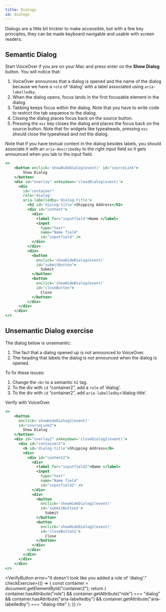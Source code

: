 ```yaml
---
title: Dialogs
id: dialogs
---
```


Dialogs are a little bit trickier to make accessible, but with a few key
principles, they can be made keyboard navigable and usable with screen readers.

## Semantic Dialog

Start VoiceOver if you are on your Mac and press enter on the **Show Dialog** button.
You will notice that:

1. VoiceOver announces that a dialog is opened and the name of the dialog because we have a `role` of ‘dialog’ with a label associated using `aria-labelledby`.
2. When the dialog opens, focus lands in the first focusable element in the dialog.
3. Tabbing keeps focus within the dialog. Note that you have to write code to restrict the tab sequence to the dialog.
4. Closing the dialog places focus back on the source button.
5. Pressing the `esc` key closes the dialog and places the focus back on the source button. Note that for widgets like typeaheads, pressing `esc` should close the typeahead and not the dialog.

Note that if you have textual content in the dialog besides labels, you should associate it with an `aria-describedby` to the right input field so it gets announced when you tab to the input field.

```jsx live
<>
    <button onclick='showHideDialog(event)' id="sourceLink">
        Show Dialog
    </button>
    <div id="overlay" onkeydown='closeDialog(event)'>
      <div
        id="container"
        role='dialog'
        aria-labelledby='dialog-title'>
          <h2 id='dialog-title'>Shipping Address</h2>
          <div id="content">
            <div>
              <label for="inputfield">Name </label>
              <input
                type="text"
                name="Name field"
                id="inputfield" />
            </div>
          </div>
          <div>
            <button
              onclick='showHideDialog(event)'
              id="submitButton">
                Submit
            </button>
            <button
              onclick='showHideDialog(event)'
              id="closeButton">
                Close
            </button>
          </div>
      </div>
    </div>
</>
```

## Unsemantic Dialog exercise

The dialog below is unsemantic:

1. The fact that a dialog opened up is not announced to VoiceOver.
2. The heading that labels the dialog is not announced when the dialog is opened.

To fix these issues:

1. Change the `<b>` to a semantic `h2` tag.
2. To the div with `id` “container2”, add a `role` of ‘dialog’.
3. To the div with `id` “container2”, add `aria-labelledby`=‘dialog-title’.

Verify with VoiceOver.

```jsx live
<>
    <button
      onclick='showHideDialog2(event)'
      id="sourceLink2">
        Show Dialog
    </button>
    <div id="overlay2" onkeydown='closeDialog2(event)'>
      <div id="container2">
        <b id='dialog-title'>Shipping Address</b>
        <div>
          <div id="content2">
            <div>
              <label for="inputfield2">Name </label>
              <input
                type="text"
                name="Name field"
                id="inputfield2" />
            </div>
            <div>
              <button
                onclick='showHideDialog2(event)'
                id='submitButton2'>
                  Submit
              </button>
              <button
                onclick='showHideDialog2(event)'
                id='closeButton2'>
                  Close
              </button>
            </div>
          </div>
        </div>
      </div>
    </div>
</>
```

<VerifyButton
  error="It doesn't look like you added a role of 'dialog'."
  checkExercise={() => {
    const container = document.getElementById("container2");
    return (
      container.hasAttribute("role") &&
      container.getAttribute("role") === "dialog" &&
      container.hasAttribute("aria-labelledby") &&
      container.getAttribute("aria-labelledby") === "dialog-title"
       );
  }}
/>

